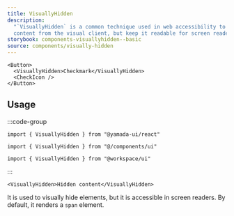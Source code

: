 ```yaml
---
title: VisuallyHidden
description:
  "`VisuallyHidden` is a common technique used in web accessibility to hide
  content from the visual client, but keep it readable for screen readers."
storybook: components-visuallyhidden--basic
source: components/visually-hidden
---
```


```tsx preview
<Button>
  <VisuallyHidden>Checkmark</VisuallyHidden>
  <CheckIcon />
</Button>
```

## Usage

:::code-group

```tsx [package]
import { VisuallyHidden } from "@yamada-ui/react"
```

```tsx [alias]
import { VisuallyHidden } from "@/components/ui"
```

```tsx [monorepo]
import { VisuallyHidden } from "@workspace/ui"
```

:::

```tsx
<VisuallyHidden>Hidden content</VisuallyHidden>
```

It is used to visually hide elements, but it is accessible in screen readers. By default, it renders a `span` element.
